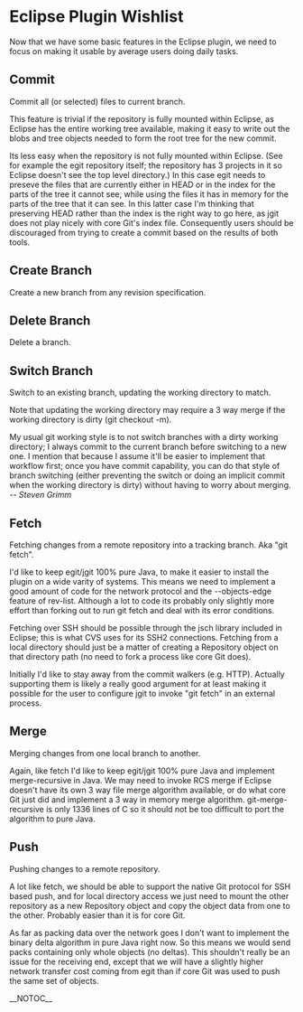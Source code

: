 = Eclipse Plugin Wishlist =

Now that we have some basic features in the Eclipse plugin, we need to focus on making it usable by average users doing daily tasks.

== Commit ==

Commit all (or selected) files to current branch.

This feature is trivial if the repository is fully mounted within Eclipse, as Eclipse has the entire working tree available, making it easy to write out the blobs and tree objects needed to form the root tree for the new commit.

Its less easy when the repository is not fully mounted within Eclipse.  (See for example the egit repository itself;
the repository has 3 projects in it so Eclipse doesn't see the top level directory.)  In this case egit needs to
preseve the files that are currently either in HEAD or in the index for the parts of the tree it cannot see, while
using the files it has in memory for the parts of the tree that it can see.  In this latter case I'm thinking that
preserving HEAD rather than the index is the right way to go here, as jgit does not play nicely with core Git's
index file.  Consequently users should be discouraged from trying to create a commit based on the results of
both tools.

== Create Branch ==

Create a new branch from any revision specification.

== Delete Branch ==

Delete a branch.

== Switch Branch ==

Switch to an existing branch, updating the working directory to match.

Note that updating the working directory may require a 3 way merge if the working directory is dirty
(git checkout -m).

My usual git working style is to not switch branches with a dirty               
working directory; I always commit to the current branch before                 
switching to a new one. I mention that because I assume it'll be easier         
to implement that workflow first; once you have commit capability, you          
can do that style of branch switching (either preventing the switch or          
doing an implicit commit when the working directory is dirty) without           
having to worry about merging. <i>-- Steven Grimm</i>

== Fetch ==

Fetching changes from a remote repository into a tracking branch.  Aka "git fetch".

I'd like to keep egit/jgit 100% pure Java, to make it easier to install the plugin on a wide varity of systems.  This
means we need to implement a good amount of code for the network protocol and the --objects-edge feature of rev-list.
Although a lot to code its probably only slightly more effort than forking out to run git fetch and deal with its
error conditions.

Fetching over SSH should be possible through the jsch library included in Eclipse; this is what CVS uses for its
SSH2 connections.  Fetching from a local directory should just be a matter of creating a Repository object on that
directory path (no need to fork a process like core Git does).

Initially I'd like to stay away from the commit walkers (e.g. HTTP).  Actually supporting them is likely a really
good argument for at least making it possible for the user to configure jgit to invoke "git fetch" in an external
process.

== Merge ==

Merging changes from one local branch to another.

Again, like fetch I'd like to keep egit/jgit 100% pure Java and implement merge-recursive in Java.  We may need to
invoke RCS merge if Eclipse doesn't have its own 3 way file merge algorithm available, or do what core Git just
did and implement a 3 way in memory merge algorithm.  git-merge-recursive is only 1336 lines of C so it should not
be too difficult to port the algorithm to pure Java.

== Push ==

Pushing changes to a remote repository.

A lot like fetch, we should be able to support the native Git protocol for SSH based push, and for local directory
access we just need to mount the other repository as a new Repository object and copy the object data from one
to the other.  Probably easier than it is for core Git.

As far as packing data over the network goes I don't want to implement the binary delta algorithm in pure Java
right now.  So this means we would send packs containing only whole objects (no deltas).  This shouldn't really
be an issue for the receiving end, except that we will have a slightly higher network transfer cost coming from
egit than if core Git was used to push the same set of objects.

__NOTOC__